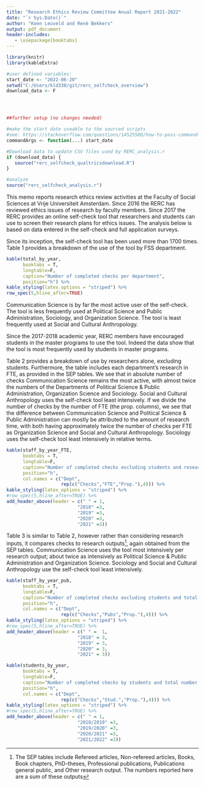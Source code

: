 ```yaml
---
title: "Research Ethics Review Committee Anual Report 2021-2022"
date: "`r Sys.Date()`"
author: "Koen Leuveld and René Bekkers"
output: pdf_document
header-includes:
   - \usepackage{booktabs}
---
```



```r
library(knitr)
library(kableExtra)

#user defined variables:
start_date <- "2022-06-20"
setwd("C:/Users/kld330/git/rerc_selfcheck_overview")
download_data <- F




##further setup (no changes needed)

#make the start date useable to the sourced scripts
#see: https://stackoverflow.com/questions/14525580/how-to-pass-command-line-arguments-when-calling-source-on-an-r-file-within-ano
commandArgs <- function(...) start_date

#Download data to update CSV files used by RERC_analysis.r
if (download_data) {
   source("rerc_selfcheck_qualtricsdownload.R") 
}

#analyze
source("rerc_selfcheck_analysis.r")
```




This memo reports research ethics review activities at the Faculty of Social Sciences at Vrije Universiteit Amsterdam. Since 2016 the RERC has reviewed ethics issues of research by faculty members. Since 2017 the RERC provides an online self-check tool that researchers and students can use to screen their research plans for ethics issues. The analysis below is based on data entered in the self-check and full application surveys.

Since its inception, the self-check tool has been used more than 1700 times. Table 1 provides a breakdown of the use of the tool by FSS department.

```r
kable(total_by_year,
      booktabs = T, 
      longtable=F,
      caption="Number of completed checks per department",
      position="h") %>%
kable_styling(latex_options = "striped") %>%
row_spec(5,hline_after=TRUE)
```

Communication Science is by far the most active user of the self-check. The tool is less frequently used at Political Science and Public Administration, Sociology, and Organization Science. The tool is least frequently used at Social and Cultural Anthropology.

Since the 2017-2018 academic year, RERC members have encouraged students in the master programs to use the tool. Indeed the data show that the tool is most frequently used by students in master programs. 

Table 2 provides a breakdown of use by researchers alone, excluding students. Furthermore, the table includes each department's research in FTE, as provided in the SEP tables. We see that in absolute number of checks Communication Science remains the most active, with almost twice the numbers of the Departments of Political Science & Public Administration, Organization Science and Sociology. Social and Cultural Anthropology  uses the self-check tool least intensively. If we divide the number of checks by the number of FTE (the prop. columns), we see that the difference between Communication Science and Political Science & Public Administration can mostly be attributed to the amount of research time, with both having approximately twice the number of checks per FTE as Organization Science and Social and Cultural Anthropology. Sociology uses the self-check tool least intensively in relative terms.

```r
kable(staff_by_year_FTE,
      booktabs = T, 
      longtable=F,
      caption="Number of completed checks excluding students and research time in FTE, by department",
      position="h",
      col.names = c("Dept",
                    rep(c("Checks","FTE","Prop."),4))) %>%
kable_styling(latex_options = "striped") %>%
#row_spec(5,hline_after=TRUE) %>%
add_header_above(header = c(" " = 1,
                          "2018" =3,
                          "2019" =3,
                          "2020" =3,
                          "2021" =3))

```


Table 3 is similar to Table 2, however rather than considering research inputs, it compares checks to research outputs^[The SEP tables include Refereed articles, Non-refereed articles, Books, Book chapters, PhD-theses, Professional publications, Publications general public, and Other research output. The numbers reported here are a sum of these outputs], again obtained from the SEP tables. Communication Science uses the tool most intensively per research output; about twice as intensively as Political Science & Public Administration and Organization Science. Sociology and Social and Cultural Anthropology use the self-check tool least intensively.



```r
kable(staff_by_year_pub,
      booktabs = T, 
      longtable=F,
      caption="Number of completed checks excluding students and total research outputs, by department",
      position="h",
      col.names = c("Dept",
                    rep(c("Checks","Pubs","Prop."),4))) %>%
kable_styling(latex_options = "striped") %>%
#row_spec(5,hline_after=TRUE) %>%
add_header_above(header = c(" " =  1,
                          "2018" = 3,
                          "2019" = 3,
                          "2020" = 3,
                          "2021" = 3))

```

```r
kable(students_by_year,
      booktabs = T, 
      longtable=F,
      caption="Number of completed checks by students and total number of master students, by department",
      position="h",
      col.names = c("Dept",
                    rep(c("Checks","Stud.","Prop."),4))) %>%
kable_styling(latex_options = "striped") %>%
#row_spec(5,hline_after=TRUE) %>%
add_header_above(header = c(" " = 1,
                          "2018/2019" =3,
                          "2019/2020" =3,
                          "2020/2021" =3,
                          "2021/2022" =3))

```





